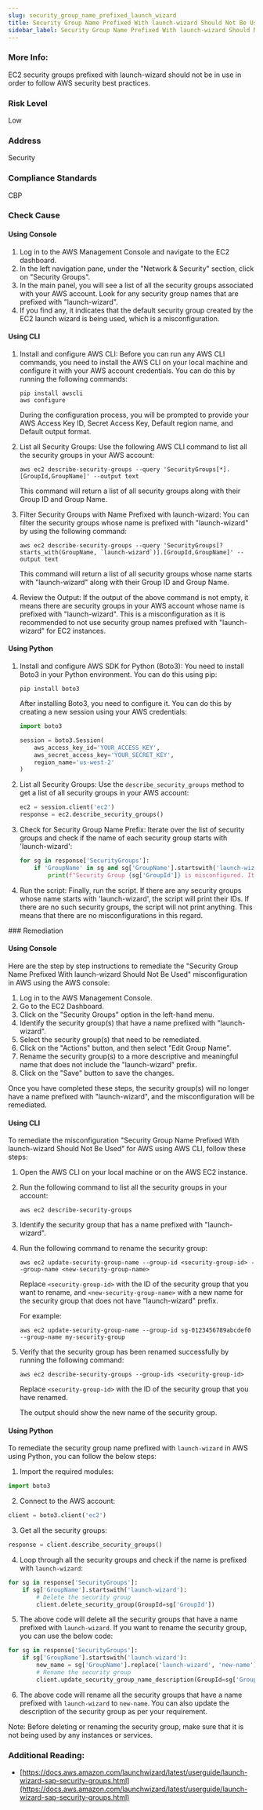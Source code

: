 ```yaml
---
slug: security_group_name_prefixed_launch_wizard
title: Security Group Name Prefixed With launch-wizard Should Not Be Used
sidebar_label: Security Group Name Prefixed With launch-wizard Should Not Be Used
---
```


### More Info:

EC2 security groups prefixed with launch-wizard should not be in use in order to follow AWS security best practices.

### Risk Level

Low

### Address

Security

### Compliance Standards

CBP



<Tabs><Tab title='Cause'>
### Check Cause

#### Using Console

1. Log in to the AWS Management Console and navigate to the EC2 dashboard.
2. In the left navigation pane, under the "Network & Security" section, click on "Security Groups".
3. In the main panel, you will see a list of all the security groups associated with your AWS account. Look for any security group names that are prefixed with "launch-wizard".
4. If you find any, it indicates that the default security group created by the EC2 launch wizard is being used, which is a misconfiguration.

#### Using CLI

1. Install and configure AWS CLI: Before you can run any AWS CLI commands, you need to install the AWS CLI on your local machine and configure it with your AWS account credentials. You can do this by running the following commands:

   ```
   pip install awscli
   aws configure
   ```

   During the configuration process, you will be prompted to provide your AWS Access Key ID, Secret Access Key, Default region name, and Default output format.

2. List all Security Groups: Use the following AWS CLI command to list all the security groups in your AWS account:

   ```
   aws ec2 describe-security-groups --query 'SecurityGroups[*].[GroupId,GroupName]' --output text
   ```

   This command will return a list of all security groups along with their Group ID and Group Name.

3. Filter Security Groups with Name Prefixed with launch-wizard: You can filter the security groups whose name is prefixed with "launch-wizard" by using the following command:

   ```
   aws ec2 describe-security-groups --query 'SecurityGroups[?starts_with(GroupName, `launch-wizard`)].[GroupId,GroupName]' --output text
   ```

   This command will return a list of all security groups whose name starts with "launch-wizard" along with their Group ID and Group Name.

4. Review the Output: If the output of the above command is not empty, it means there are security groups in your AWS account whose name is prefixed with "launch-wizard". This is a misconfiguration as it is recommended to not use security group names prefixed with "launch-wizard" for EC2 instances.

#### Using Python

1. Install and configure AWS SDK for Python (Boto3):
   You need to install Boto3 in your Python environment. You can do this using pip:
   ```
   pip install boto3
   ```
   After installing Boto3, you need to configure it. You can do this by creating a new session using your AWS credentials:
   ```python
   import boto3

   session = boto3.Session(
       aws_access_key_id='YOUR_ACCESS_KEY',
       aws_secret_access_key='YOUR_SECRET_KEY',
       region_name='us-west-2'
   )
   ```

2. List all Security Groups:
   Use the `describe_security_groups` method to get a list of all security groups in your AWS account:
   ```python
   ec2 = session.client('ec2')
   response = ec2.describe_security_groups()
   ```

3. Check for Security Group Name Prefix:
   Iterate over the list of security groups and check if the name of each security group starts with 'launch-wizard':
   ```python
   for sg in response['SecurityGroups']:
       if 'GroupName' in sg and sg['GroupName'].startswith('launch-wizard'):
           print(f"Security Group {sg['GroupId']} is misconfigured. It starts with 'launch-wizard'.")
   ```

4. Run the script:
   Finally, run the script. If there are any security groups whose name starts with 'launch-wizard', the script will print their IDs. If there are no such security groups, the script will not print anything. This means that there are no misconfigurations in this regard.

</Tab>


<Tab title='Remediation'>
### Remediation

#### Using Console

Here are the step by step instructions to remediate the "Security Group Name Prefixed With launch-wizard Should Not Be Used" misconfiguration in AWS using the AWS console:

1. Log in to the AWS Management Console.
2. Go to the EC2 Dashboard.
3. Click on the "Security Groups" option in the left-hand menu.
4. Identify the security group(s) that have a name prefixed with "launch-wizard".
5. Select the security group(s) that need to be remediated.
6. Click on the "Actions" button, and then select "Edit Group Name".
7. Rename the security group(s) to a more descriptive and meaningful name that does not include the "launch-wizard" prefix.
8. Click on the "Save" button to save the changes.

Once you have completed these steps, the security group(s) will no longer have a name prefixed with "launch-wizard", and the misconfiguration will be remediated.

#### Using CLI

To remediate the misconfiguration "Security Group Name Prefixed With launch-wizard Should Not Be Used" for AWS using AWS CLI, follow these steps:

1. Open the AWS CLI on your local machine or on the AWS EC2 instance.

2. Run the following command to list all the security groups in your account:

   ```
   aws ec2 describe-security-groups
   ```

3. Identify the security group that has a name prefixed with "launch-wizard".

4. Run the following command to rename the security group:

   ```
   aws ec2 update-security-group-name --group-id <security-group-id> --group-name <new-security-group-name>
   ```

   Replace `<security-group-id>` with the ID of the security group that you want to rename, and `<new-security-group-name>` with a new name for the security group that does not have "launch-wizard" prefix.

   For example:

   ```
   aws ec2 update-security-group-name --group-id sg-0123456789abcdef0 --group-name my-security-group
   ```

5. Verify that the security group has been renamed successfully by running the following command:

   ```
   aws ec2 describe-security-groups --group-ids <security-group-id>
   ```

   Replace `<security-group-id>` with the ID of the security group that you have renamed.

   The output should show the new name of the security group.

#### Using Python

To remediate the security group name prefixed with `launch-wizard` in AWS using Python, you can follow the below steps:

1. Import the required modules:

```python
import boto3
```

2. Connect to the AWS account:

```python
client = boto3.client('ec2')
```

3. Get all the security groups:

```python
response = client.describe_security_groups()
```

4. Loop through all the security groups and check if the name is prefixed with `launch-wizard`:

```python
for sg in response['SecurityGroups']:
    if sg['GroupName'].startswith('launch-wizard'):
        # Delete the security group
        client.delete_security_group(GroupId=sg['GroupId'])
```

5. The above code will delete all the security groups that have a name prefixed with `launch-wizard`. If you want to rename the security group, you can use the below code:

```python
for sg in response['SecurityGroups']:
    if sg['GroupName'].startswith('launch-wizard'):
        new_name = sg['GroupName'].replace('launch-wizard', 'new-name')
        # Rename the security group
        client.update_security_group_name_description(GroupId=sg['GroupId'], GroupName=new_name, Description='New Description')
```

6. The above code will rename all the security groups that have a name prefixed with `launch-wizard` to `new-name`. You can also update the description of the security group as per your requirement.

Note: Before deleting or renaming the security group, make sure that it is not being used by any instances or services.

### Additional Reading:

- [https://docs.aws.amazon.com/launchwizard/latest/userguide/launch-wizard-sap-security-groups.html](https://docs.aws.amazon.com/launchwizard/latest/userguide/launch-wizard-sap-security-groups.html) 


</Tab>
</Tabs>